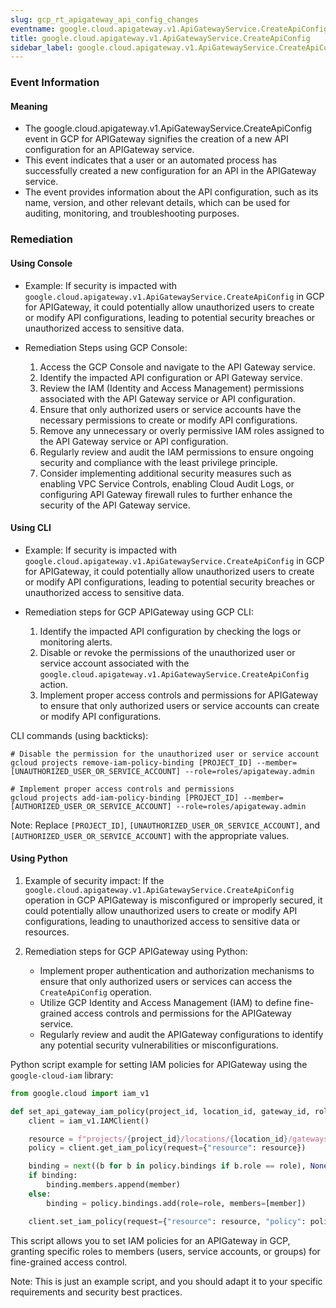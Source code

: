 ```yaml
--- 
slug: gcp_rt_apigateway_api_config_changes
eventname: google.cloud.apigateway.v1.ApiGatewayService.CreateApiConfig
title: google.cloud.apigateway.v1.ApiGatewayService.CreateApiConfig
sidebar_label: google.cloud.apigateway.v1.ApiGatewayService.CreateApiConfig
---
```

                       
### Event Information

#### Meaning

- The google.cloud.apigateway.v1.ApiGatewayService.CreateApiConfig event in GCP for APIGateway signifies the creation of a new API configuration for an APIGateway service.
- This event indicates that a user or an automated process has successfully created a new configuration for an API in the APIGateway service.
- The event provides information about the API configuration, such as its name, version, and other relevant details, which can be used for auditing, monitoring, and troubleshooting purposes.

### Remediation

#### Using Console

- Example: If security is impacted with `google.cloud.apigateway.v1.ApiGatewayService.CreateApiConfig` in GCP for APIGateway, it could potentially allow unauthorized users to create or modify API configurations, leading to potential security breaches or unauthorized access to sensitive data.

- Remediation Steps using GCP Console:
  1. Access the GCP Console and navigate to the API Gateway service.
  2. Identify the impacted API configuration or API Gateway service.
  3. Review the IAM (Identity and Access Management) permissions associated with the API Gateway service or API configuration.
  4. Ensure that only authorized users or service accounts have the necessary permissions to create or modify API configurations.
  5. Remove any unnecessary or overly permissive IAM roles assigned to the API Gateway service or API configuration.
  6. Regularly review and audit the IAM permissions to ensure ongoing security and compliance with the least privilege principle.
  7. Consider implementing additional security measures such as enabling VPC Service Controls, enabling Cloud Audit Logs, or configuring API Gateway firewall rules to further enhance the security of the API Gateway service.

#### Using CLI

- Example: If security is impacted with `google.cloud.apigateway.v1.ApiGatewayService.CreateApiConfig` in GCP for APIGateway, it could potentially allow unauthorized users to create or modify API configurations, leading to potential security breaches or unauthorized access to sensitive data.

- Remediation steps for GCP APIGateway using GCP CLI:
  1. Identify the impacted API configuration by checking the logs or monitoring alerts.
  2. Disable or revoke the permissions of the unauthorized user or service account associated with the `google.cloud.apigateway.v1.ApiGatewayService.CreateApiConfig` action.
  3. Implement proper access controls and permissions for APIGateway to ensure that only authorized users or service accounts can create or modify API configurations.

CLI commands (using backticks):
```
# Disable the permission for the unauthorized user or service account
gcloud projects remove-iam-policy-binding [PROJECT_ID] --member=[UNAUTHORIZED_USER_OR_SERVICE_ACCOUNT] --role=roles/apigateway.admin

# Implement proper access controls and permissions
gcloud projects add-iam-policy-binding [PROJECT_ID] --member=[AUTHORIZED_USER_OR_SERVICE_ACCOUNT] --role=roles/apigateway.admin
```
Note: Replace `[PROJECT_ID]`, `[UNAUTHORIZED_USER_OR_SERVICE_ACCOUNT]`, and `[AUTHORIZED_USER_OR_SERVICE_ACCOUNT]` with the appropriate values.

#### Using Python

1. Example of security impact: If the `google.cloud.apigateway.v1.ApiGatewayService.CreateApiConfig` operation in GCP APIGateway is misconfigured or improperly secured, it could potentially allow unauthorized users to create or modify API configurations, leading to unauthorized access to sensitive data or resources.

2. Remediation steps for GCP APIGateway using Python:
   - Implement proper authentication and authorization mechanisms to ensure that only authorized users or services can access the `CreateApiConfig` operation.
   - Utilize GCP Identity and Access Management (IAM) to define fine-grained access controls and permissions for the APIGateway service.
   - Regularly review and audit the APIGateway configurations to identify any potential security vulnerabilities or misconfigurations.

Python script example for setting IAM policies for APIGateway using the `google-cloud-iam` library:

```python
from google.cloud import iam_v1

def set_api_gateway_iam_policy(project_id, location_id, gateway_id, role, member):
    client = iam_v1.IAMClient()

    resource = f"projects/{project_id}/locations/{location_id}/gateways/{gateway_id}"
    policy = client.get_iam_policy(request={"resource": resource})

    binding = next((b for b in policy.bindings if b.role == role), None)
    if binding:
        binding.members.append(member)
    else:
        binding = policy.bindings.add(role=role, members=[member])

    client.set_iam_policy(request={"resource": resource, "policy": policy})
```

This script allows you to set IAM policies for an APIGateway in GCP, granting specific roles to members (users, service accounts, or groups) for fine-grained access control.

Note: This is just an example script, and you should adapt it to your specific requirements and security best practices.


 